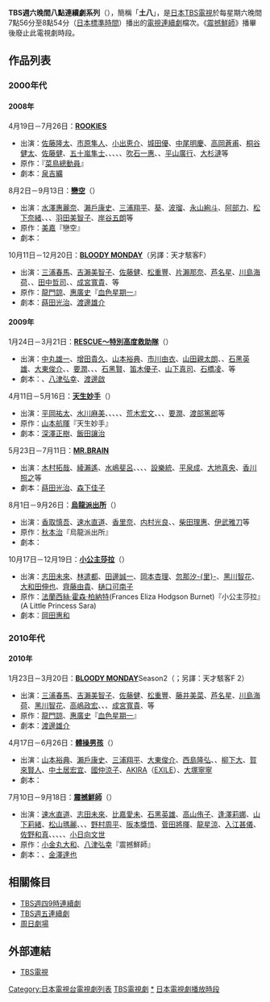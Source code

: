 {{noteTA
|1=zh-tw:水嶋斐呂;zh-hk:水嶋宏;zh-cn:水嶋宏;
}}
'''TBS週六晚間八點連續劇系列'''（{{lang|ja|{{lang|ja|TBS土曜8時枠の連続ドラマ}}}}），簡稱「'''土八'''」，是[[日本|日本]][[TBS電視|TBS電視]]於每星期六晚間7點56分至8點54分（[[日本標準時間|日本標準時間]]）播出的[[電視|電視]][[日本電視劇|連續劇]]檔次。《[[震撼鮮師|震撼鮮師]]》播畢後廢止此電視劇時段。

== 作品列表 ==
=== 2000年代 ===
==== 2008年 ====
;4月19日－7月26日：'''[[ROOKIES|ROOKIES]]'''
* 出演：[[佐藤隆太|佐藤隆太]]、[[市原隼人|市原隼人]]、[[小出惠介|小出恵介]]、[[城田優|城田優]]、[[中尾明慶|中尾明慶]]、[[高岡奏輔|高岡蒼甫]]、[[桐谷健太|桐谷健太]]、[[佐藤健|佐藤健]]、[[五十嵐隼士|五十嵐隼士]]、{{link-ja|川村陽介|川村陽介}}、{{link-ja|尾上寬之|尾上寛之}}、{{link-ja|村川繪梨|村川絵梨}}、{{link-ja|浅野和之|浅野和之}}、[[吹石一惠|吹石一惠]]、{{link-ja|天野ひろゆき|天野ひろゆき}}、[[平山浩行|平山廣行]]、[[大杉漣|大杉漣]]等
* 原作：{{lang|ja|森田正則}}『[[菜鳥總動員|菜鳥總動員]]』
* 劇本：[[泉吉纊|泉吉纊]]
;8月2日－9月13日：'''[[戀空|戀空]]'''（{{lang|ja|恋空}}）
* 出演：[[水澤惠麗奈|水澤惠麗奈]]、[[瀨戶康史|瀨戶康史]]、[[三浦翔平|三浦翔平]]、[[葵|葵]]、[[波瑠|波瑠]]、[[永山絢斗|永山絢斗]]、[[阿部力|阿部力]]、[[松下奈緒|松下奈緒]]、{{link-ja|奧貫薰|奥貫薫}}、{{link-ja|宇梶剛士|宇梶剛士}}、[[羽田美智子|羽田美智子]]、[[岸谷五朗|岸谷五朗]]等
* 原作：[[美嘉|美嘉]]『戀空』
* 劇本：{{link-ja|渡邊睦月|渡辺睦月}}
;10月11日－12月20日：'''[[BLOODY_MONDAY|BLOODY MONDAY]]'''（另譯：天才駭客F）
* 出演：[[三浦春馬|三浦春馬]]、[[吉瀨美智子|吉瀨美智子]]、[[佐藤健|佐藤健]]、[[松重豐|松重豐]]、[[片瀨那奈|片瀨那奈]]、[[芦名星|芦名星]]、[[川島海荷|川島海荷]]、{{link-ja|嶋田久作|嶋田久作}}、[[田中哲司|田中哲司]]、{{lang|ja|吉澤悠}}、[[成宮寬貴|成宮寬貴]]、{{link-ja|龍雷太|竜雷太}}等
* 原作：[[龍門諒|龍門諒]]、[[惠廣史|惠廣史]]『[[血色星期一|血色星期一]]』
* 劇本：[[蒔田光治|蒔田光治]]、[[渡邊雄介|渡邊雄介]]
==== 2009年 ====
;1月24日－3月21日：'''[[RESCUE〜特別高度救助隊|RESCUE〜特別高度救助隊]]'''（{{lang|ja|RESCUE〜特別高度救助隊}}）
* 出演：[[中丸雄一|中丸雄一]]、[[增田貴久|增田貴久]]、[[山本裕典|山本裕典]]、[[市川由衣|市川由衣]]、[[山田親太朗|山田親太朗]]、{{link-ja|加治将樹|加治将樹}}、[[石黑英雄|石黑英雄]]、[[大東駿介|大東俊介]]、{{link-ja|照英|照英}}、[[要潤|要潤]]、{{link-ja|田中要次|田中要次}}、{{link-ja|高橋洋|高橋洋}}、[[石黑賢|石黑賢]]、[[笛木優子|笛木優子]]、[[山下真司|山下真司]]、[[石橋凌|石橋凌]]、{{link-ja|夏八木勳|夏八木勲}}等
* 劇本：{{lang|ja|山浦雅大}}、[[八津弘幸|八津弘幸]]、[[渡邊啟|渡邊啟]]
;4月11日－5月16日：'''[[天生妙手|天生妙手]]'''（{{lang|ja|ゴッドハンド輝}}）
* 出演：[[平岡祐太|平岡祐太]]、[[水川麻美|水川麻美]]、{{link-ja|村川絵梨|村川絵梨}}、{{link-ja|別所哲也|別所哲也}}、{{link-ja|長谷川朝晴|長谷川朝晴}}、{{link-ja|小林隆|小林隆}}、[[荒木宏文|荒木宏文]]、{{link-ja|中林大樹|中林大樹}}、{{link-ja|八神蓮|八神蓮}}、[[要潤|要潤]]、[[渡部篤郎|渡部篤郎]]等
* 原作：[[山本航暉|山本航暉]]『天生妙手』
* 劇本：[[深澤正樹|深澤正樹]]、[[飯田讓治|飯田讓治]]
;5月23日－7月11日：'''[[MR.BRAIN|MR.BRAIN]]'''
* 出演：[[木村拓哉|木村拓哉]]、[[綾瀨遙|綾瀨遙]]、[[水嶋斐呂|水嶋斐呂]]、{{link-ja|林泰文|林泰文}}、{{link-ja|山崎樹範|山崎樹範}}、{{link-ja|田中裕二|田中裕二 (お笑い芸人)}}、[[設樂統|設樂統]]、[[平泉成|平泉成]]、[[大地真央|大地真央]]、[[香川照之|香川照之]]等
* 劇本：[[蒔田光治|蒔田光治]]、[[森下佳子|森下佳子]]
;8月1日－9月26日：'''[[烏龍派出所|烏龍派出所]]'''（{{lang|ja|こちら葛飾区亀有公園前派出所}}）
* 出演：[[香取慎吾|香取慎吾]]、[[速水直道|速水直道]]、[[香里奈|香里奈]]、[[内村光良|内村光良]]、{{link-ja|福井博章|福井博章}}、[[柴田理惠|柴田理惠]]、[[伊武雅刀|伊武雅刀]]等
* 原作：[[秋本治|秋本治]]『烏龍派出所』
* 劇本：{{link-ja|兒島雄一|児島雄一}}
;10月17日－12月19日：'''[[小公主莎拉_(電視劇)|小公主莎拉]]'''（{{lang|ja|小公女セイラ}}）
* 出演：[[志田未來|志田未來]]、[[林遣都|林遣都]]、[[田邊誠一|田邊誠一]]、[[岡本杏理|岡本杏理]]、[[忽那汐里|忽那汐-{里}-]]、[[黑川智花|黑川智花]]、[[大和田伸也|大和田伸也]]、[[齊藤由貴|齊藤由貴]]、[[樋口可南子|樋口可南子]]
* 原作：[[法蘭西絲·霍森·柏納特|法蘭西絲·霍森·柏納特]](Frances Eliza Hodgson Burnet)『小公主莎拉』(A Little Princess Sara)
* 劇本：[[岡田惠和|岡田惠和]]

=== 2010年代 ===
==== 2010年 ====
;1月23日－3月20日：'''[[BLOODY_MONDAY|BLOODY MONDAY]]'''Season2（{{lang|ja|[[BLOODY_MONDAY|BLOODY MONDAY Season2]]}}；另譯：天才駭客F 2）
* 出演：[[三浦春馬|三浦春馬]]、[[吉瀨美智子|吉瀨美智子]]、[[佐藤健|佐藤健]]、[[松重豐|松重豐]]、[[藤井美菜|藤井美菜]]、[[芦名星|芦名星]]、[[川島海荷|川島海荷]]、[[黑川智花|黑川智花]]、[[高嶋政宏|高嶋政宏]]、{{link-ja|中原丈雄|中原丈雄}}、{{lang|ja|吉澤悠}}、[[成宮寬貴|成宮寬貴]]、{{link-ja|龍雷太|竜雷太}}等
* 原作：[[龍門諒|龍門諒]]、[[惠廣史|惠廣史]]『[[血色星期一|血色星期一]]』
* 劇本：[[渡邊雄介|渡邊雄介]]
;4月17日－6月26日：'''[[體操男孩|體操男孩]]'''（{{lang|ja|[[體操男孩|タンブリング]]}}）
* 出演：[[山本裕典|山本裕典]]、[[瀨戶康史|瀨戶康史]]、[[三浦翔平|三浦翔平]]、[[大東駿介|大東俊介]]、[[西島隆弘|西島隆弘]]、{{lang|ja|富浦智嗣}}、[[柳下大|柳下大]]、[[賀來賢人|賀來賢人]]、[[中土居宏宜|中土居宏宜]]、[[國仲涼子|國仲涼子]]、[[AKIRA|AKIRA]]（[[放浪兄弟|EXILE]]）、[[大塚寧寧|大塚寧寧]]
* 劇本：{{link-ja|江頭美智留|江頭美智留}}
;7月10日－9月18日：'''[[震撼鮮師|震撼鮮師]]'''（{{lang|ja|[[震撼鮮師|ハンマーセッション!]]}}）
* 出演：[[速水直道|速水直道]]、[[志田未來|志田未來]]、[[比嘉愛未|比嘉愛未]]、[[石黑英雄|石黑英雄]]、[[高山侑子|高山侑子]]、[[逢澤莉娜|逢澤莉娜]]、[[山下莉緒|山下莉緒]]、[[松山瑪麗|松山瑪麗]]、{{lang|ja|延山信宏}}、{{link-ja|竹内寿|竹内寿}}、[[野村周平|野村周平]]、[[阪本獎悟|阪本獎悟]]、[[菅田將暉|菅田將暉]]、[[龍星涼|龍星涼]]、[[入江甚儀|入江甚儀]]、[[佐野和真|佐野和真]]、{{link-ja|濱田マリ|濱田マリ}}、{{link-ja|堀部圭亮|堀部圭亮}}、{{link-ja|村上健志|村上健志}}、{{link-ja|六平直政|六平直政}}、[[小日向文世|小日向文世]]
* 原作：[[小金丸大和|小金丸大和]]、[[八津弘幸|八津弘幸]]『震撼鮮師』
* 劇本：{{lang|ja|高橋麻紀}}、[[金澤達也|金澤達也]]

== 相關條目 ==
* [[週四連續劇9|TBS週四9時連續劇]]
* [[TBS週五連續劇|TBS週五連續劇]]
* [[周日劇場|周日劇場]]

== 外部連結 ==
* [http://www.tbs.co.jp/ TBS電視]{{Wayback|url=http://www.tbs.co.jp/ |date=20150911084035 }}

{{TBS週六晚間八點連續劇}}
{{TBS電視劇集}}

[[Category:日本電視台電視劇列表|Category:日本電視台電視劇列表]]
[[Category:TBS電視劇|]]
[[Category:TBS週六晚間八點連續劇|*]]
[[Category:日本電視劇播放時段|]]